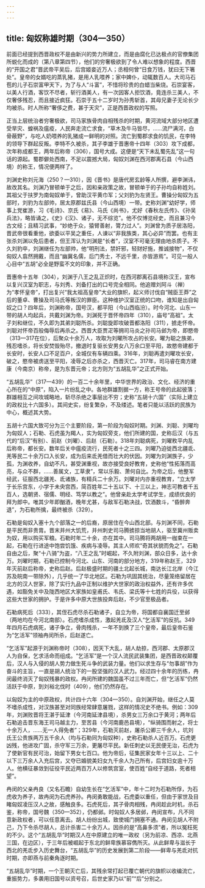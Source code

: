 ```yaml
---
---
---
```

title: 匈奴称雄时期（304—350）
---




前面已经提到西晋政权不是由新兴的势力所建立，而是由腐化已达极点的官僚集团所蜕化而成的（第八章第四节），他们的穷奢极欲到了令人难以想象的程度。西晋的“开国之君”晋武帝平吴后，后宫姬妾近万人；丞相何曾“日食万钱，犹曰无下箸处”。皇帝的女婿吃的蒸乳猪，是用人乳喂养；家中婢仆，动辄数百人。大司马石苞的儿子石崇富甲天下，为了与人“斗富”，不惜将珍贵的白蜡当柴烧。石崇宴客，以美人行酒，客饮不尽者，斩行酒美人，有一次因客人拒饮酒，竟连杀三美人，不仅奢侈残忍，而且接近疯狂。石崇于五十二岁时为孙秀斩首，其母兄妻子无论长少均被杀。时人所称“奢侈之费，甚于天灾”，正是西晋政权的写照。

正当上层统治者穷奢极欲，司马家族骨肉自相残杀的时期，黄河流域大部分地区遭受旱灾、蝗祸及瘟疫，人民奔走流亡求食，“草木及牛马皆尽，……流尸满河，白骨蔽野”，与吃人奶喂养的乳猪成一鲜明的对照。流亡到蜀郡求食的饥民，在李特的领导下群起反叛。李特不久被杀，其子李雄于晋惠帝十四年（303）攻下成都，次年称成都王，两年后称帝（306），国号大成。这便是“天下未乱蜀先乱”这一句话的源起。蜀郡僻处西南，不足以震撼大局，匈奴刘渊在西河郡离石县（今山西境）的称王，情况便两样了。

刘渊史称刘元海（250？—310），因《晋书》是唐代房玄龄等人所撰，避李渊讳，故改其名。刘渊乃冒顿单于之后，因和亲政策之故，冒顿单于的子孙均自称姓刘。其祖父于扶罗为南匈奴单于，曾助汉平黄巾军；父刘豹为左贤王。曹操分匈奴为五部时，刘豹为左部帅，居太原郡兹氏县（今山西境）一带。史称刘渊“幼好学，师事上党崔游，习《毛诗》、京氏《易》、马氏《尚书》，尤好《春秋左氏传》、《孙吴兵法》，略皆诵之，《史》《汉》、诸子，无不综览”。他不仅博览经史，而且兼习今古文经；且精习武事，“妙绝于众，猿臂善射，膂力过人”。刘渊曾为质子居洛阳，晋武帝很看重他，欲委以平吴之重任，人谏以“非我族类，其心必异”而罢。也有主张杀刘渊以免后患者，但王浑认为刘渊是“长者”，汉室不可毫无理由地杀质子。不久刘豹卒，刘渊继任为左部帅，他“明刑法，禁奸邪，轻财好施，推诚接物”，不仅匈奴人翕然拥戴，而且“幽冀名儒，后门秀士，不远千里，亦皆游焉”。可见一般人心目中“五胡”必全是野蛮不文的印象，并不正确。

晋惠帝十五年（304），刘渊于八王之乱正炽时，在西河郡离石县境称汉王，宣布以复兴汉室为职志，与刘秀、刘备打出的口号完全相同。他追赠刘阿斗（禅）为“孝怀皇帝”，打出复兴“我太祖高皇帝”大业的旗帜，起义师讨伐自“贼臣王莽”之后的董卓、曹操及司马氏等叛汉的罪臣。这种维护汉室正统的口吻，谁知是出自匈奴之口？四年后，刘渊称帝，国号汉，都平阳（今山西临汾）。时今河北、山东一带的胡人均起兵，共戴刘渊为帝。刘渊死于晋怀帝四年（310），庙号“高祖”。太子刘和继位，不久即为其弟刘聪所杀。刘聪旋即攻破晋都洛阳（311），掳走怀帝。刘聪对怀帝百般侮辱后再杀之。西晋大臣贾疋等拥司马炎之孙司马邺为帝，即愍帝（313—317在位），后聚众十余万人，攻取为刘曜所攻占的长安。曜为聪之族弟，残忍嗜杀，将长安焚毁殆尽，撤退时复驱长安男女八万余口至平阳，故愍帝建都于长安时，长安人口不足百户，全城仅有车辆四乘。316年，刘聪再遣刘曜攻长安，破之，愍帝被虏送至平阳，凌辱之后亦杀之，西晋灭亡。317年，司马睿在南方建康（今南京）称帝，是为东晋元帝；北方则为“五胡乱华”之正式开始。

“五胡乱华”（317—439）的一百二十余年里，中华世界的政治、文化、经济的重心所在的“中原”，陷入一片纷乱之中。各地群雄割据一方，称王号帝的此起彼落；群雄相互之间攻城略地，斩尽杀绝之事层出不穷；史称“五胡十六国”（实际上建立的政权比十六国多）。其间史实，纷复繁杂，不及缕述。笔者只能以活跃的民族为中心，概述其大势。

五胡十六国大致可分为三个主要阶段，第一阶段为匈奴时期。刘渊、刘聪、刘曜均为匈奴人；石勒、石虎虽为羯人，实为匈奴旁支，他们所建的国，史称后汉（与五代的“后汉”有别）、前赵（刘曜）、后赵（石勒）。318年刘聪病死，刘曜敉平内乱后称帝，都长安。数年后关中瘟疫流行，民死者十之三四。刘曜乃迫徙西北疆氐、羌等民二十余万口入长安，成为后来氐羌借而壮大的伏因。刘曜为刘渊族子，少孤，为渊收养，自幼不凡，甚受渊重视，故亦接受良好教育，史称他“性拓落而高亮，与众不群，……善属文，工草隶”，常以乐毅、萧何自比。为帝之后，他整军经武，征服西北疆羌、氐诸族，有精兵二十余万。刘曜对内亦重视教育，“立太学于长乐宫东，小学于未央宫西，简百姓年二十五以下、十三以上，神志可教者千五百人，选朝贤、宿儒、明经、笃学以教之”。他曾亲赴太学考试学生，成绩优良的拜为郎中。唯其少年即酗酒，晚年尤甚，与敌军石勒决战，饮酒数斗，“昏醉奔退”，为石勒所擒，最终被杀（329）。

石勒是匈奴入塞十九个部落之一的后裔，原居住在今山西北部。与刘渊不同，石勒是平民而非贵胄。晋末并州大饥荒，并州刺史司马腾掳掠当地胡人，驱至冀州贩卖为奴，用以购买军粮。石勒时年二十余，亦在其中。司马腾将两胡用一枷束在一起，石勒在行进途中饱尝饥饿、疾病与凌辱。其主人师欢“奇其状貌而免之”。石勒自由之后，聚“十八骑”为盗，“八王之乱”时崛起，不久附刘渊，部众日多，达十余万。刘曜时期，石勒已控制今河北、山东、河南的部分地方，319年称赵王，329年灭前赵后称帝，史称后赵。后赵极盛时期的疆土北起长城，南达长江北岸（今江苏及皖南一带除外），几乎统一了华北地区。石勒为巩固其统治，尽量笼络留居在北方的汉人世家，除了实行九品中正制以维护大世家的政治权益外，还有许多优遇，如豁免关中及陇西地区大家族如皇甫氏、韦氏、梁氏等十七姓的兵役，以获得这些大世家的拥护。于是许多中原大世族投奔后赵，不少官至极品者。

石勒病死后（333），其侄石虎尽杀石勒诸子，自立为帝，将国都自襄国迁至邺（两地均在今河北南部）。石虎嗜杀成性，激起羌氐及汉人“乞活军”的反抗。349年四月石虎病死，诸子争立，骨肉残杀，一年不到换了三个皇帝，最后皇帝石鉴为“乞活军”领袖冉闵所杀，后赵遂亡。

“乞活军”起源于刘渊称帝时（308），因天下大乱，胡人劫掠，西河郡、太原郡汉人为自保，乞求活命而组成。“乞活军”是一个汉人流民武装集团，是西晋政权颠覆后，汉人与入侵的胡人势力做生死斗争的武装力量。他们以求生存与“勿事胡”作为奋斗的主旨，一直是胡人统治下的一股坚强的汉人武力。经过四十余年的历练，冉闵最终消灭了匈奴残暴的政权。冉闵所建的魏国虽不过三年而亡，但“乞活军”仍然活跃于中原，到刘裕北伐时（409），他们仍然存在。

以匈奴为主的中原政权，共计四十六年（304—350）。自刘渊开始，继任之人莫不嗜杀成性，对汉族甚至对同族经常肆意屠戮，这样的情况史不绝书。例如：309年，刘渊败晋将王湛于延津（今河南延津县境），杀男女三万余口于黄河；两年后石勒追击晋东海王司马越主力，至苦县（今河南鹿邑县境），“纵骑围而射之，将士十余万人，……无一人得免者”；329年，石勒灭前赵，屠杀公卿三千余人，坑刘氏王公贵族两万五千余人（均与石勒同为匈奴种），史称石勒杀人近百万。石虎更凶残，他进攻广固，杀守军三万余，更屠尽平民。新任刺史以无民便无治，石虎为了使新官有民可治，始留下男女七百口。他为帝后，征集民家女年十三以上、二十以下三万余人入充后宫，又夺已婚貌美妇女九千余人为己所有，后宫妇女逾十万人。他横征暴敛到征役平民近两百万人以修筑宫室，使百姓“自经于道路，死者相望”。

冉闵的父亲冉良（又名石瞻）自幼生长在“乞活军”中，年十二时为石勒所俘，为石虎收为养子，故冉闵为石虎养孙。冉闵勇敢能战，石虎委以重任，但由于家世及目睹匈奴凌压汉人之故，感触良多。石虎死后，其子骨肉相残，冉闵趁此时机，杀石鉴，称帝，国号魏（350—352），仍都邺。时匈奴人多居邺，冉闵宣布，凡不同意新政权者，可以任意离去。胡人纷纷出城，致使城门拥塞不通。冉闵见胡人不附己，乃下令杀尽胡人，总计杀害二十余万人。因杀的是“高鼻多须”者，所以冤枉死的不少。这个“五胡乱华”时期汉人在中原建立的唯一政权（另为前凉、西凉、北燕三国，在边区），于三年后被崛起于东北的鲜卑族慕容儁所灭。从此鲜卑与滋长于西北的羌氐步入历史舞台，“五胡乱华”的历史发展到第二阶段——鲜卑与羌氐对抗时期，亦即燕与前秦角逐时期。

“五胡乱华”时期，一个王朝灭亡后，其残余常打起已覆亡朝代的旗帜以收编流亡，重振势力，多袭用旧国号以资号召，后世史家乃以“前”“后”分别之。